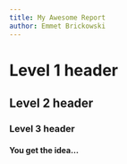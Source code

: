 ```yaml
---
title: My Awesome Report
author: Emmet Brickowski
---
```


# Level 1 header
## Level 2 header
### Level 3 header
#### You get the idea...